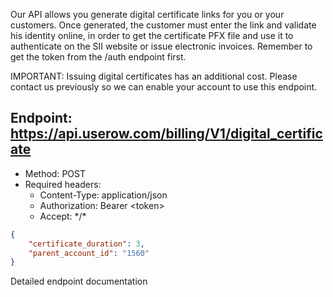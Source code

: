 Our API allows you generate digital certificate links for you or your customers. Once generated, the customer must enter
the link and validate his identity online, in order to get the certificate PFX file and use it to authenticate on the SII
website or issue electronic invoices. Remember to get the token from the /auth endpoint first.

IMPORTANT: Issuing digital certificates has an additional cost. Please contact us previously so we can enable your account to
use this endpoint.


## Endpoint: https://api.userow.com/billing/V1/digital_certificate
* Method: POST
* Required headers:
  * Content-Type: application/json
  * Authorization: Bearer \<token\>
  * Accept: \*/\*

```json
{
    "certificate_duration": 3,
    "parent_account_id": "1560"
}
```


<CardGroup cols={1}>
    <Card
        title="API Reference POST /digital_certificate"
        icon="terminal"
        href="/api-reference/endpoint/create-a-new-digital-certificate-link"
    >
        Detailed endpoint documentation
    </Card>
</CardGroup>